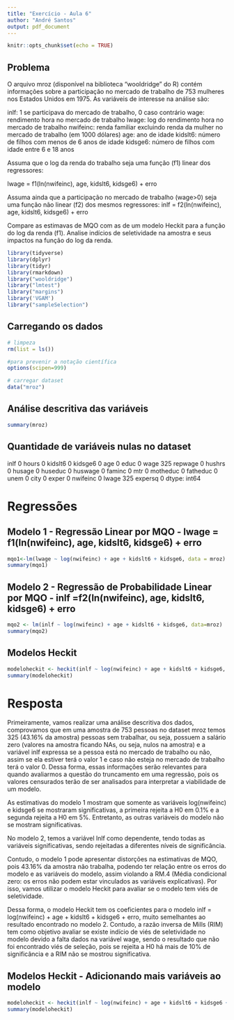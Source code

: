 ---
title: "Exercício - Aula 6"
author: "André Santos"
output: pdf_document
---

```{r setup, include=FALSE}
knitr::opts_chunk$set(echo = TRUE)
```

## Problema

O arquivo mroz (disponível na biblioteca "wooldridge" do R) contém informações sobre a participação no mercado de trabalho de 753 mulheres nos Estados Unidos em 1975. As variáveis de interesse na análise são:

inlf: 1 se participava do mercado de trabalho, 0 caso contrário
wage: rendimento hora no mercado de trabalho
lwage: log do rendimento hora no mercado de trabalho
nwifeinc: renda familiar excluindo renda da mulher no mercado de trabalho (em 1000 dólares)
age: ano de idade 
kidslt6: número de filhos com menos de 6 anos de idade
kidsge6: número de filhos com idade entre 6 e 18 anos

Assuma que o log da renda do trabalho seja uma função (f1) linear dos regressores: 

lwage = f1(ln(nwifeinc), age, kidslt6, kidsge6) + erro

Assuma ainda que a participação no mercado de trabalho (wage>0) seja uma função não linear (f2) dos mesmos regressores:
inlf = f2(ln(nwifeinc), age, kidslt6, kidsge6)  + erro

Compare as estimavas de MQO com as de um modelo Heckit para a função do log da renda (f1). Analise indícios de seletividade na amostra e seus impactos na função do log da renda.

```{r, message=FALSE, warning=FALSE}
library(tidyverse)
library(dplyr)
library(tidyr)
library(rmarkdown)
library("wooldridge")
library("lmtest")
library("margins")
library('VGAM')
library("sampleSelection")
```


## Carregando os dados

```{r, message=FALSE, warning=FALSE}

# limpeza
rm(list = ls())

#para prevenir a notação científica
options(scipen=999)

# carregar dataset
data("mroz")

```

## Análise descritiva das variáveis
```{r, message=FALSE, warning=FALSE}
summary(mroz)
```

## Quantidade de variáveis nulas no dataset

inlf          0
hours         0
kidslt6       0
kidsge6       0
age           0
educ          0
wage        325
repwage       0
hushrs        0
husage        0
huseduc       0
huswage       0
faminc        0
mtr           0
motheduc      0
fatheduc      0
unem          0
city          0
exper         0
nwifeinc      0
lwage       325
expersq       0
dtype: int64

# Regressões

## Modelo 1 - Regressão Linear por MQO - lwage = f1(ln(nwifeinc), age, kidslt6, kidsge6) + erro

```{r, message=FALSE, warning=FALSE}
mqo1<-lm(lwage ~ log(nwifeinc) + age + kidslt6 + kidsge6, data = mroz)
summary(mqo1)
```

## Modelo 2 - Regressão de Probabilidade Linear por MQO - inlf =f2(ln(nwifeinc), age, kidslt6, kidsge6)  + erro

```{r, message=FALSE, warning=FALSE}
mqo2 <- lm(inlf ~ log(nwifeinc) + age + kidslt6 + kidsge6, data=mroz)
summary(mqo2)
```

## Modelos Heckit

```{r, message=FALSE, warning=FALSE}
modeloheckit <- heckit(inlf ~ log(nwifeinc) + age + kidslt6 + kidsge6, lwage ~ log(nwifeinc) + age + kidslt6 + kidsge6, data=mroz)
summary(modeloheckit)
```

# Resposta

  Primeiramente, vamos realizar uma análise descritiva dos dados, comprovamos que em uma amostra de 753 pessoas no dataset mroz temos 325 (43.16% da amostra) pessoas sem trabalhar, ou seja, possuem a salário zero (valores na amostra ficando NAs, ou seja, nulos na amostra) e a variável inlf expressa se a pessoa está no mercado de trabalho ou não, assim se ela estiver terá o valor 1 e caso não esteja no mercado de trabalho terá o valor 0. Dessa forma, essas informações serão relevantes para quando avaliarmos a questão do truncamento em uma regressão, pois os valores censurados terão de ser analisados para interpretar a viabilidade de um modelo.
  
  As estimativas do modelo 1 mostram que somente as variáveis log(nwifeinc) e kidsge6 se mostraram significativas, a primeira rejeita a H0 em 0.1% e a segunda rejeita a H0 em 5%. Entretanto, as outras variáveis do modelo não se mostram significativas.
  
  No modelo 2, temos a variável lnlf como dependente, tendo todas as variáveis significativas, sendo rejeitadas a diferentes níveis de significância.
  
  Contudo, o modelo 1 pode apresentar distorções na estimativas de MQO, pois 43.16% da amostra não trabalha, podendo ter relação entre os erros do modelo e as variáveis do modelo, assim violando a RM.4 (Média condicional zero: os erros não podem estar vinculados as variáveis explicativas). Por isso, vamos utilizar o modelo Heckit para avaliar se o modelo tem viés de seletividade. 
  
  Dessa forma, o modelo Heckit tem os coeficientes para o modelo inlf = log(nwifeinc) + age + kidslt6 + kidsge6 + erro, muito semelhantes ao resultado encontrado no modelo 2. Contudo, a razão inversa de Mills (RIM) tem como objetivo avaliar se existe indício de viés de seletividade no modelo devido a falta dados na variável wage, sendo o resultado que não foi encontrado viés de seleção, pois se rejeita a H0 há mais de 10% de significância e a RIM não se mostrou significativa.

## Modelos Heckit - Adicionando mais variáveis ao modelo

```{r, message=FALSE, warning=FALSE}
modeloheckit <- heckit(inlf ~ log(nwifeinc) + age + kidslt6 + kidsge6 + educ + exper, lwage ~ log(nwifeinc) + age + kidslt6 + kidsge6, data=mroz)
summary(modeloheckit)
```
